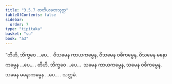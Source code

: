 ```yaml
---
title: "3.5.7 တတိယခတသုတ္တ"
tableOfContents: false
sidebar:
  order: 7
type: "tipitaka"
basket: "su"
book: "a3"
---
```



<DynamicBreadcrumb />

<Division number="153" book="a3" e="ch" v="15" p="298">

<Paragraph number="1081" book="a3">
“တီဟိ, ဘိက္ခဝေ …ပေ…  ဝိသမေန ကာယကမ္မေန, ဝိသမေန ဝစီကမ္မေန, ဝိသမေန မနောကမ္မေန …ပေ… .
</Paragraph>

<Paragraph number="1082" book="a3">
တီဟိ, ဘိက္ခဝေ …ပေ…  သမေန ကာယကမ္မေန, သမေန ဝစီကမ္မေန, သမေန မနောကမ္မေန …ပေ… .

</Paragraph>
</Division>

<Paragraph number="1083" type="center" book="a3">
သတ္တမံ.
</Paragraph>